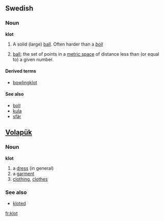==Swedish==
===Noun===
{{sv-noun-n-zero}}
'''klot''' {{n}}

#A solid (large) [[ball]]. Often harder than a ''[[boll#Swedish|boll]]''
#{{sv-mathematics}} [[ball]]; the set of points in a [[metric space]] of distance less than (or equal to) a given number.

====Derived terms====
*[[bowlingklot]]

====See also====
*[[boll]]
*[[kula]]
*[[sfär]]

== [[Volapük]] == 
=== Noun === 
'''klot'''
# a [[dress]] (in general) 
# a [[garment]] 
# [[clothing]], [[clothes]]

=== See also ===
*[[kloted]]

[[fr:klot]]